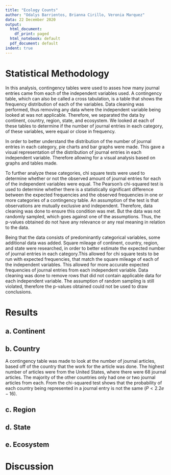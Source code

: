 ```yaml
---
title: "Ecology Counts"
author: "Odalys Barrientos, Brianna Cirillo, Veronia Marquez"
data: 22 December 2020
output:
  html_document:
    df_print: paged
  html_notebook: default
  pdf_document: default
indent: true
---
```


# Statistical Methodology

In this analysis, contingency tables were used to asses how many journal entries came from each of the independent variables used. A contingency table, which can also be called a cross tabulation, is a table that shows the frequency distribution of each of the variables. Data cleaning was performed, thus removing any data where the independent variable being looked at was not applicable. Therefore, we separated the data by continent, country, region, state, and ecosystem. We looked at each of these tables to determine if the number of journal entries in each category, of these variables, were equal or close in frequency. 

In order to better understand the distribution of the number of journal entries in each category, pie charts and bar graphs were made. This gave a visual representation of the distribution of journal entries in each independent variable. Therefore allowing for a visual analysis based on graphs and tables made.

To further analyze these categories, chi square tests were used to determine whether or not the observed amount of journal entries for each of the independent variables were equal. The Pearson's chi-squared test is used to determine whether there is a statistically significant difference between the expected frequencies and the observed frequencies in one or more categories of a contingency table. An assumption of the test is that observations are mutually exclusive and independent. Therefore, data cleaning was done to ensure this condition was met. But the data was not randomly sampled, which goes against one of the assumptions. Thus, the p-values obtained do not have any relevance or any real meaning in relation to the data.

Being that the data consists of predominantly categorical variables, some additional data was added. Square mileage of continent, country, region, and state were researched, in order to better estimate the expected number of journal entries in each category.This allowed for chi square tests to be run with expected frequencies, that match the square mileage of each of the independent variables. This allowed for more accurate expected frequencies of journal entries from each independent variable. Data cleaning was done to remove rows that did not contain applicable data for each independent variable. The assumption of random sampling is still violated, therefore the p-values obtained could not be used to draw conclusions.

# Results

## a. Continent




## b. Country

A contingency table was made to look at the number of journal articles, based off of the country that the work for the article was done.  The highest number of articles were from the United States, where there were 68 journal articles. The majority of the other countries only had one or two journal articles from each. From the chi-squared test shows that the probability of each country being represented in a journal entry is not the same $(P<2.2e-16)$. 



## c. Region




## d. State




## e. Ecosystem




# Discussion


   
 